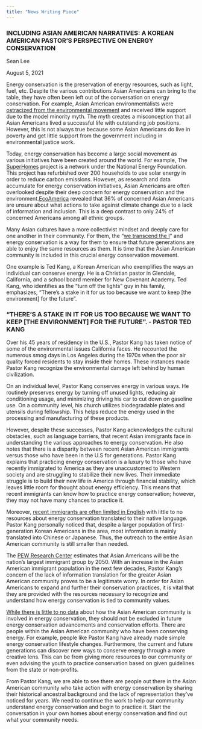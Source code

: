 ```yaml
---
title: "News Writing Piece"
---
```


### **INCLUDING ASIAN AMERICAN NARRATIVES: A KOREAN AMERICAN PASTOR'S PERSPECTIVE ON ENERGY CONSERVATION**

Sean Lee

August 5, 2021

Energy conservation is the preservation of energy resources, such as light, fuel, etc. Despite the various contributions Asian Americans can bring to the table, they have often been left out of the conversation on energy conservation. For example, Asian American environmentalists were [ostracized from the environmental movement](https://www.nrdc.org/stories/why-environmental-movement-should-stop-ignoring-asian-americans) and received little support due to the model minority myth. The myth creates a misconception that all Asian Americans lived a successful life with outstanding job positions. However, this is not always true because some Asian Americans do live in poverty and get little support from the government including in environmental justice work.   

Today, energy conservation has become a large social movement as various initiatives have been created around the world. For example, The [SuperHomes](https://superhomes.org.uk/) project is a network under the National Energy Foundation. This project has refurbished over 200 households to use solar energy in order to reduce carbon emissions. However, as research and data accumulate for energy conservation initiatives, Asian Americans are often overlooked despite their deep concern for energy conservation and the environment.[EcoAmerica](https://ecoamerica.org/wp-content/uploads/2014/09/eA_American_Climate_Values_2014_Insights_by_Racial_Ethnic_Groups.pdf) revealed that 36% of concerned Asian Americans are unsure about what actions to take against climate change due to a lack of information and inclusion. This is a deep contrast to only 24% of concerned Americans among all ethnic groups. 

Many Asian cultures have a more collectivist mindset and deeply care for one another in their community. For them, the "[we transcend the I](https://www.nrdc.org/stories/why-environmental-movement-should-stop-ignoring-asian-americans)" and energy conservation is a way for them to ensure that future generations are able to enjoy the same resources as them. It is time that the Asian American community is included in this crucial energy conservation movement. 

One example is Ted Kang, a Korean American who exemplifies the ways an individual can conserve energy. He is a Christian pastor in Glendale, California, and a school board member for New Covenant Academy. Ted Kang, who identifies as the "turn off the lights" guy in his family, emphasizes, "There's a stake in it for us too because we want to keep \[the environment\] for the future".

### **"THERE'S A STAKE IN IT FOR US TOO BECAUSE WE WANT TO KEEP \[THE ENVIRONMENT\] FOR THE FUTURE". - PASTOR TED KANG**

Over his 45 years of residency in the U.S., Pastor Kang has taken notice of some of the environmental issues California faces. He recounted the numerous smog days in Los Angeles during the 1970s when the poor air quality forced residents to stay inside their homes. These instances made Pastor Kang recognize the environmental damage left behind by human civilization. 

On an individual level, Pastor Kang conserves energy in various ways. He routinely preserves energy by turning off unused lights, reducing air conditioning usage, and minimizing driving his car to cut down on gasoline use. On a community level, his church utilizes biodegradable plates and utensils during fellowship. This helps reduce the energy used in the processing and manufacturing of these products. 

However, despite these successes, Pastor Kang acknowledges the cultural obstacles, such as language barriers, that recent Asian immigrants face in understanding the various approaches to energy conservation. He also notes that there is a disparity between recent Asian American immigrants versus those who have been in the U.S for generations. Pastor Kang explains that practicing energy conservation is a luxury to those who have recently immigrated to America as they are unaccustomed to Western society and are struggling to stabilize their new lives. Their immediate struggle is to build their new life in America through financial stability, which leaves little room for thought about energy efficiency. This means that recent immigrants can know how to practice energy conservation; however, they may not have many chances to practice it.  

Moreover, [recent immigrants are often limited in English](https://www.pewresearch.org/fact-tank/2020/07/01/polling-methods-are-changing-but-reporting-the-views-of-asian-americans-remains-a-challenge/) with little to no resources about energy conservation translated to their native language. Pastor Kang personally noticed that, despite a larger population of first-generation Korean Americans in the area, most information is mainly translated into Chinese or Japanese. Thus, the outreach to the entire Asian American community is still smaller than needed.

The [PEW Research Center](https://www.pewresearch.org/fact-tank/2021/04/29/key-facts-about-asian-americans/) estimates that Asian Americans will be the nation's largest immigrant group by 2050. With an increase in the Asian American immigrant population in the next few decades, Pastor Kang's concern of the lack of information translation for the greater Asian American community proves to be a legitimate worry. In order for Asian Americans to expand and further their conservation practices, it is vital that they are provided with the resources necessary to recognize and understand how energy conservation is tied to community values.

[While there is little to no data](https://www.nrdc.org/experts/vijay-limaye/when-asian-americans-are-missing-public-health-data-its-harder-protect-them) about how the Asian American community is involved in energy conservation, they should not be excluded in future energy conservation advancements and conservation efforts. There are people within the Asian American community who have been conserving energy. For example, people like Pastor Kang have already made simple energy conservation lifestyle changes. Furthermore, the current and future generations can discover new ways to conserve energy through a more creative lens. This can be from giving more resources to our community or even advising the youth to practice conservation based on given guidelines from the state or non-profits.   

From Pastor Kang, we are able to see there are people out there in the Asian American community who take action with energy conservation by sharing their historical ancestral background and the lack of representation they've noticed for years. We need to continue the work to help our community understand energy conservation and begin to practice it. Start the conversation in your own homes about energy conservation and find out what your community needs.

\
